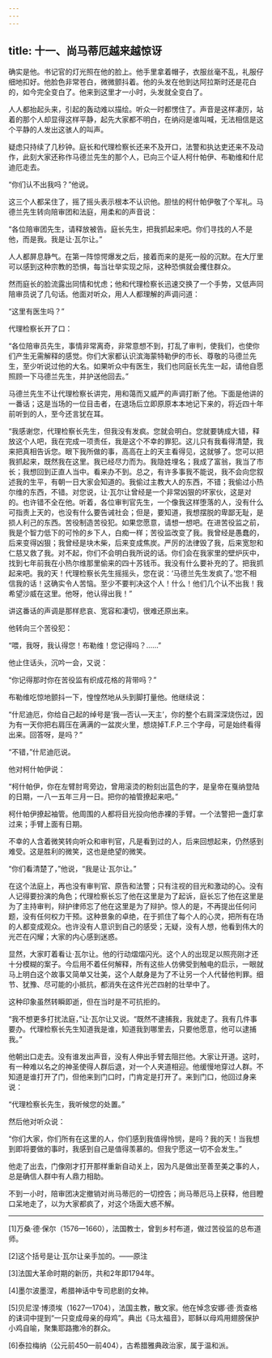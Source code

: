 ```yaml
---
---
---
```

title: 十一、尚马蒂厄越来越惊讶
---




确实是他。书记官的灯光照在他的脸上。他手里拿着帽子，衣服丝毫不乱，礼服仔细地扣好。他脸色非常苍白，微微颤抖着。他的头发在他到达阿拉斯时还是花白的，如今完全变白了。他来到这里才一小时，头发就全变白了。

人人都抬起头来，引起的轰动难以描绘。听众一时都愣住了。声音是这样凄厉，站着的那个人却显得这样平静，起先大家都不明白，在纳闷是谁叫喊，无法相信是这个平静的人发出这骇人的叫声。

疑虑只持续了几秒钟。庭长和代理检察长还来不及开口，法警和执达吏还来不及动作，此刻大家还称作马德兰先生的那个人，已向三个证人柯什帕伊、布勒维和什尼迪厄走去。

“你们认不出我吗？”他说。

这三个人都呆住了，摇了摇头表示根本不认识他。胆怯的柯什帕伊敬了个军礼。马德兰先生转向陪审团和法庭，用柔和的声音说：

“各位陪审团先生，请释放被告。庭长先生，把我抓起来吧。你们寻找的人不是他，而是我。我是让·瓦尔让。”

人人都屏息静气。在第一阵惊愕爆发之后，接着而来的是死一般的沉默。在大厅里可以感到这种宗教的恐惧，每当壮举实现之际，这种恐惧就会攫住群众。

然而庭长的脸流露出同情和忧虑；他和代理检察长迅速交换了一个手势，又低声同陪审员说了几句话。他面对听众，用人人都理解的声调问道：

“这里有医生吗？”

代理检察长开了口：

“各位陪审员先生，事情非常离奇，非常意想不到，打乱了审判，使我们，也使你们产生无需解释的感觉。你们大家都认识滨海蒙特勒伊的市长、尊敬的马德兰先生，至少听说过他的大名。如果听众中有医生，我们也同庭长先生一起，请他自愿照顾一下马德兰先生，并护送他回去。”

马德兰先生不让代理检察长讲完，用和蔼而又威严的声调打断了他。下面是他讲的一番话；这是当场的一位目击者，在退场后立即原原本本地记下来的，将近四十年前听到的人，至今还言犹在耳。

“我感谢您，代理检察长先生，但我没有发疯。您就会明白。您就要铸成大错，释放这个人吧，我在完成一项责任，我是这个不幸的罪犯。这儿只有我看得清楚，我来把真相告诉您。眼下我所做的事，高高在上的天主看得见，这就够了。您可以把我抓起来，既然我在这里。我已经尽力而为。我隐姓埋名；我成了富翁，我当了市长；我想回到正直人当中。看来办不到。总之，有许多事我不能说，我不会向您叙述我的生平，有朝一日大家会知道的。我偷过主教大人的东西，不错；我偷过小热尔维的东西，不错。对您说，让·瓦尔让曾经是一个非常凶狠的坏家伙，这是对的。也许错不全在他。听着，各位审判官先生，一个像我这样堕落的人，没有什么可指责上天的，也没有什么要告诫社会；但是，要知道，我想摆脱的卑鄙无耻，是损人利己的东西。苦役制造苦役犯。如果您愿意，请想一想吧。在进苦役监之前，我是个智力低下的可怜的乡下人，白痴一样；苦役监改变了我。我曾经是愚蠢的，后来变得凶狠；我曾经是块木柴，后来变成焦炭。严厉的法律毁了我，后来宽恕和仁慈又救了我。对不起，你们不会明白我所说的话。你们会在我家里的壁炉灰中，找到七年前我在小热尔维那里偷来的四十苏钱币。我没有什么要补充的了。把我抓起来吧。我的天！代理检察长先生摇摇头，您在说：‘马德兰先生发疯了。’您不相信我的话！这确实令人苦恼。至少不要判决这个人！什么！他们几个认不出我！我希望沙威在这里。他呀，他认得出我！”

讲这番话的声调是那样悲哀、宽容和凄切，很难还原出来。

他转向三个苦役犯：

“喂，我呀，我认得您！布勒维！您记得吗？……”

他止住话头，沉吟一会，又说：

“你记得那时你在苦役监有织成花格的背带吗？”

布勒维吃惊地颤抖一下，惶惶然地从头到脚打量他。他继续说：

“什尼迪厄，你给自己起的绰号是‘我—否认—天主’，你的整个右肩深深烧伤过，因为有一天你把右肩压在满满的一盆炭火里，想烧掉T.F.P.三个字母，可是始终看得出来。回答呀，是吗？”

“不错，”什尼迪厄说。

他对柯什帕伊说：

“柯什帕伊，你在左臂肘弯旁边，曾用滚烫的粉刻出蓝色的字，是皇帝在戛纳登陆的日期，一八一五年三月一日。把你的袖管撩起来吧。”

柯什帕伊撩起袖管。他周围的人都将目光投向他赤裸的手臂。一个法警把一盏灯拿过来；手臂上面有日期。

不幸的人含着微笑转向听众和审判官，凡是看到过的人，后来回想起来，仍然感到难受。这是胜利的微笑，这也是绝望的微笑。

“你们看清楚了，”他说，“我是让·瓦尔让。”

在这个法庭上，再也没有审判官、原告和法警；只有注视的目光和激动的心。没有人记得要扮演的角色；代理检察长忘了他在这里是为了起诉，庭长忘了他在这里是为了主持审判，辩护律师忘了他在这里是为了辩护。惊人的是，不再提出任何问题，没有任何权力干预。这种景象的卓绝，在于抓住了每个人的心灵，把所有在场的人都变成观众。也许没有人意识到自己的感受；无疑，没有人想，他看到伟大的光芒在闪耀；大家的内心感到迷惑。

显然，大家盯着看让·瓦尔让。他的行动熠熠闪光。这个人的出现足以照亮刚才还十分模糊的案子。今后用不着任何解释，所有这些人仿佛受到触电的启示，一眼就马上明白这个故事又简单又壮美，这个人献身是为了不让另一个人代替他判罪。细节、犹豫、尽可能的小抵抗，都消失在这件光芒四射的壮举中了。

这种印象虽然转瞬即逝，但在当时是不可抗拒的。

“我不想更多打扰法庭，”让·瓦尔让又说。“既然不逮捕我，我就走了。我有几件事要办。代理检察长先生知道我是谁，知道我到哪里去，只要他愿意，他可以逮捕我。”

他朝出口走去。没有谁发出声音，没有人伸出手臂去阻拦他。大家让开道。这时，有一种难以名之的神圣使得人群后退，对一个人夹道相迎。他缓慢地穿过人群。不知道是谁打开了门，但他来到门口时，门肯定是打开了。来到门口，他回过身来说：

“代理检察长先生，我听候您的处置。”

然后他对听众说：

“你们大家，你们所有在这里的人，你们感到我值得怜悯，是吗？我的天！当我想到即将要做的事时，我感到自己是值得羡慕的。但我宁愿这一切不会发生。”

他走了出去，门像刚才打开那样重新自动关上，因为凡是做出至善至美之事的人，总是确信人群中有人鼎力相助。

不到一小时，陪审团决定撤销对尚马蒂厄的一切控告；尚马蒂厄马上获释，他目瞪口呆地走了，以为大家都疯了，对这个场面大惑不解。



* * *



[1]万桑·德·保尔（1576—1660），法国教士，曾到乡村布道，做过苦役监的总布道师。

[2]这个括号是让·瓦尔让亲手加的。——原注

[3]法国大革命时期的新历，共和2年即1794年。

[4]墨尔波墨涅，希腊神话中专司悲剧的女神。

[5]贝尼涅·博须埃（1627—1704），法国主教，散文家。他在悼念安娜·德·贡查格的诔词中提到“一只变成母亲的母鸡”。典出《马太福音》，耶稣以母鸡用翅膀保护小鸡自喻，聚集耶路撒冷的群众。

[6]泰拉梅纳（公元前450—前404），古希腊雅典政治家，属于温和派。